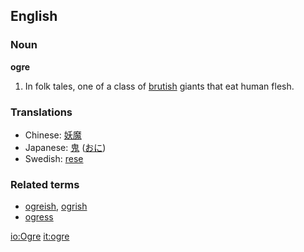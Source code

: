==English==
===Noun===
'''ogre'''

#In folk tales, one of a class of [[brutish]] giants that eat human flesh.

=== Translations ===
*Chinese: [[妖魔]]
*Japanese: [[鬼]] ([[おに]])
*Swedish: [[rese]]

===Related terms===
*[[ogreish]], [[ogrish]]
*[[ogress]]

[[io:Ogre]]
[[it:ogre]]